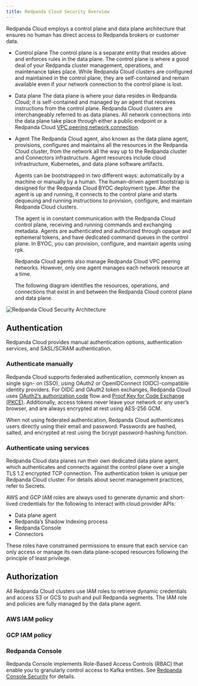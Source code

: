 ```yaml
---
title: Redpanda Cloud Security Overview
---
```


<head>
    <meta name="title" content="Redpanda Cloud Security Overview | Redpanda Docs"/>
    <meta name="description" content="Redpanda Cloud employs a control plane
    and data plane architecture that ensures no human has direct access to Redpanda
    brokers or customer data."/>
</head>

Redpanda Cloud employs a control plane and data plane architecture that ensures
no human has direct access to Redpanda brokers or customer data.

* Control plane
  The control plane is a separate entity that resides above and enforces rules
  in the data plane. The control plane is where a good deal of your Redpanda
  cluster management, operations, and maintenance takes place. While Redpanda
  Cloud clusters are configured and maintained in the control plane, they are
  self-contained and remain available even if your network connection to the
  control plane is lost.

* Data plane
  The data plane is where your data resides in Redpanda Cloud; it is
  self-contained and managed by an agent that receives instructions from the
  control plane. Redpanda Cloud clusters are interchangeably referred to as
  data planes. All network connections into the data plane take place through
  either a public endpoint or a Redpanda Cloud [VPC peering network connection](../../vpc-peering).

* Agent
  The Redpanda Cloud agent, also known as the data plane agent, provisions,
  configures and maintains all the resources in the Redpanda Cloud cluster, from
  the network all the way up to the Redpanda cluster and Connectors infrastructure.
  Agent resources include cloud infrastructure, Kubernetes, and data plane software
  artifacts.

  Agents can be bootstrapped in two different ways: automatically by a machine
  or manually by a human. The human-driven agent bootstrap is designed for
  the Redpanda Cloud BYOC deployment type. After the agent is up and running,
  it connects to the control plane and starts dequeuing and running instructions
  to provision, configure, and maintain Redpanda Cloud clusters.

  The agent is in constant communication with the Redpanda Cloud control plane,
  receiving and running commands and exchanging metadata. Agents are authenticated
  and authorized through opaque and ephemeral tokens, and have dedicated command
  queues in the control plane. In BYOC, you can provision, configure, and
  maintain agents using rpk.

  Redpanda Cloud agents also manage Redpanda Cloud VPC peering networks. However,
  only one agent manages each network resource at a time.

  The following diagram identifies the resources, operations, and connections
  that exist in and between the Redpanda Cloud control plane and data plane.

![Redpanda Cloud Security Architecture](../../../../../static/img/control-plane.png)

## Authentication

Redpanda Cloud provides manual authentication options, authentication
services, and SASL/SCRAM authentication.

### Authenticate manually

Redpanda Cloud supports federated authentication, commonly known as single sign-
on (SSO), using OAuth2 or OpenIDConnect (OIDC)-compatible identity providers. For
OIDC and OAuth2 token exchanges, Redpanda Cloud uses
[OAuth2’s authorization code](https://www.rfc-editor.org/rfc/rfc6749#section-4.1)
flow and [Proof Key for Code Exchange (PKCE)](https://www.rfc-editor.org/rfc/rfc7636).
Additionally, access tokens never leave your network or any user’s browser, and
are always encrypted at rest using AES-256 GCM.

When not using federated authentication, Redpanda Cloud authenticates users
directly using their email and password. Passwords are hashed, salted, and
encrypted at rest using the bcrypt password-hashing function.

### Authenticate using services

Redpanda Cloud data planes run their own dedicated data plane agent, which
authenticates and connects against the control plane over a single TLS 1.2
encrypted TCP connection. The authentication token is unique per Redpanda Cloud
cluster. For details about secret management practices, refer to Secrets.

AWS and GCP IAM roles are always used to generate dynamic and short-lived
credentials for the following to interact with cloud provider APIs:

* Data plane agent
* Redpanda’s Shadow Indexing process
* Redpanda Console
* Connectors

These roles have constrained permissions to ensure that each service can only
access or manage its own data plane-scoped resources following the principle of
least privilege.

## Authorization

All Redpanda Cloud clusters use IAM roles to retrieve dynamic credentials and
access S3 or GCS to push and pull Redpanda segments. The IAM role and policies
are fully managed by the data plane agent.

### AWS IAM policy

### GCP IAM policy

### Redpanda Console

Redpanda Console implements Role-Based Access Controls (RBAC) that enable you to
granularly control access to Kafka entities. See
[Redpanda Console Security](../../../../manage/security/console) for
details.
